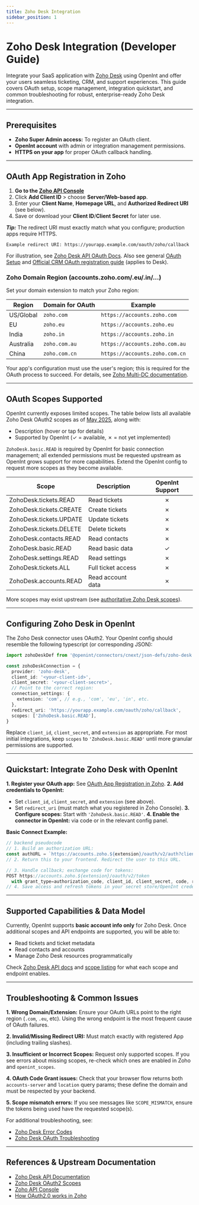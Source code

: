 ```yaml
---
title: Zoho Desk Integration
sidebar_position: 1
---
```


# Zoho Desk Integration (Developer Guide)

Integrate your SaaS application with [Zoho Desk](https://desk.zoho.com/DeskAPIDocument) using OpenInt and offer your users seamless ticketing, CRM, and support experiences. This guide covers OAuth setup, scope management, integration quickstart, and common troubleshooting for robust, enterprise-ready Zoho Desk integration.

---

## Prerequisites
- **Zoho Super Admin access:** To register an OAuth client.
- **OpenInt account** with admin or integration management permissions.
- **HTTPS on your app** for proper OAuth callback handling.

---

## OAuth App Registration in Zoho

1. **Go to the [Zoho API Console](https://api-console.zoho.com/)**
2. Click **Add Client ID** > choose **Server/Web-based app**.
3. Enter your **Client Name**, **Homepage URL**, and **Authorized Redirect URI** (see below).
4. Save or download your **Client ID**/**Client Secret** for later use.

**_Tip:_** The redirect URI must exactly match what you configure; production apps require HTTPS.

```plaintext
Example redirect URI: https://yourapp.example.com/oauth/zoho/callback
```

For illustration, see [Zoho Desk API OAuth Docs](https://desk.zoho.com/DeskAPIDocument#step1). Also see general [OAuth Setup](https://www.zoho.com/accounts/protocol/oauth-setup.html) and [Official CRM OAuth registration guide](https://www.zoho.com/crm/developer/docs/api/v2/register-client.html) (applies to Desk).

### Zoho Domain Region (accounts.zoho.com/.eu/.in/...)
Set your domain extension to match your Zoho region:

| Region | Domain for OAuth | Example |
|--------|------------------------------|---------|
| US/Global | `zoho.com`   | `https://accounts.zoho.com`   |
| EU      | `zoho.eu`    | `https://accounts.zoho.eu`    |
| India   | `zoho.in`    | `https://accounts.zoho.in`    |
| Australia | `zoho.com.au`| `https://accounts.zoho.com.au`|
| China   | `zoho.com.cn`| `https://accounts.zoho.com.cn`|

Your app's configuration must use the user's region; this is required for the OAuth process to succeed. For details, see [Zoho Multi-DC documentation](https://www.zoho.com/crm/developer/docs/api/v2/multi-dc.html).

---

## OAuth Scopes Supported

OpenInt currently exposes limited scopes. The table below lists all available Zoho Desk OAuth2 scopes as of [May 2025](https://desk.zoho.com/DeskAPIDocument#OAuthScopes), along with:
- Description (hover or tap for details)
- Supported by OpenInt (✓ = available, ✗ = not yet implemented)

`ZohoDesk.basic.READ` is required by OpenInt for basic connection management; all extended permissions must be requested upstream as OpenInt grows support for more capabilities. Extend the OpenInt config to request more scopes as they become available.

<!-- Table must use Mintlify [list-table](https://mintlify.com/docs/list-table.md) and [tooltips](https://mintlify.com/docs/components/tooltips.md) -->

| Scope | Description | OpenInt Support |
|-------|-------------|:---------------:|
| ZohoDesk.tickets.READ     | <Tooltip text="Grants read access to tickets and related data.">Read tickets</Tooltip> | ✗ |
| ZohoDesk.tickets.CREATE   | <Tooltip text="Grants access to create tickets.">Create tickets</Tooltip> | ✗ |
| ZohoDesk.tickets.UPDATE   | <Tooltip text="Grants update access to tickets and related data.">Update tickets</Tooltip> | ✗ |
| ZohoDesk.tickets.DELETE   | <Tooltip text="Grants access to delete tickets.">Delete tickets</Tooltip> | ✗ |
| ZohoDesk.contacts.READ    | <Tooltip text="Grants read access to contacts, accounts and related data.">Read contacts</Tooltip> | ✗ |
| ZohoDesk.basic.READ       | <Tooltip text="Grants read access to basic data (organizations, agents, departments).">Read basic data</Tooltip> | ✓ |
| ZohoDesk.settings.READ    | <Tooltip text="Grants read access to settings data.">Read settings</Tooltip> | ✗ |
| ZohoDesk.tickets.ALL      | <Tooltip text="Grants full (create, read, update, delete) access to tickets.">Full ticket access</Tooltip> | ✗ |
| ZohoDesk.accounts.READ    | <Tooltip text="Grants read access to account information.">Read account data</Tooltip> | ✗ |

More scopes may exist upstream (see [authoritative Zoho Desk scopes](https://desk.zoho.com/DeskAPIDocument#OAuthScopes)).

---

## Configuring Zoho Desk in OpenInt

The Zoho Desk connector uses OAuth2. Your OpenInt config should resemble the following typescript (or corresponding JSON):

```ts
import zohoDeskDef from '@openint/connectors/cnext/json-defs/zoho-desk'

const zohoDeskConnection = {
  provider: 'zoho-desk',
  client_id: '<your-client-id>',
  client_secret: '<your-client-secret>',
  // Point to the correct region:
  connection_settings: {
    extension: 'com', // e.g., 'com', 'eu', 'in', etc.
  },
  redirect_uri: 'https://yourapp.example.com/oauth/zoho/callback',
  scopes: ['ZohoDesk.basic.READ'],
}
```

Replace `client_id`, `client_secret`, and `extension` as appropriate. For most initial integrations, keep `scopes` to `'ZohoDesk.basic.READ'` until more granular permissions are supported.

---

## Quickstart: Integrate Zoho Desk with OpenInt

**1. Register your OAuth app:** See [OAuth App Registration in Zoho](#oauth-app-registration-in-zoho).
**2. Add credentials to OpenInt:**
   - Set `client_id`, `client_secret`, and `extension` (see above).
   - Set `redirect_uri` (must match what you registered in Zoho Console).
**3. Configure scopes:** Start with `'ZohoDesk.basic.READ'`.
**4. Enable the connector in OpenInt:** via code or in the relevant config panel.

**Basic Connect Example:**
```js
// backend pseudocode
// 1. Build an authorization URL:
const authURL = `https://accounts.zoho.${extension}/oauth/v2/auth?client_id=${client_id}&response_type=code&redirect_uri=${redirect_uri}&scope=ZohoDesk.basic.READ&state=...`
// 2. Return this to your frontend. Redirect the user to this URL.

// 3. Handle callback; exchange code for tokens:
POST https://accounts.zoho.${extension}/oauth/v2/token
  with grant_type=authorization_code, client_id, client_secret, code, redirect_uri
// 4. Save access and refresh tokens in your secret store/OpenInt credential backend.
```

---

## Supported Capabilities & Data Model

Currently, OpenInt supports **basic account info only** for Zoho Desk. Once additional scopes and API endpoints are supported, you will be able to:
- Read tickets and ticket metadata
- Read contacts and accounts
- Manage Zoho Desk resources programmatically

Check [Zoho Desk API docs](https://desk.zoho.com/DeskAPIDocument) and [scope listing](https://desk.zoho.com/DeskAPIDocument#OAuthScopes) for what each scope and endpoint enables.

---

## Troubleshooting & Common Issues

**1. Wrong Domain/Extension:** Ensure your OAuth URLs point to the right region (`.com`, `.eu`, etc). Using the wrong endpoint is the most frequent cause of OAuth failures.

**2. Invalid/Missing Redirect URI:** Must match exactly with registered App (including trailing slashes).

**3. Insufficient or Incorrect Scopes:** Request only supported scopes. If you see errors about missing scopes, re-check which ones are enabled in Zoho and `openint_scopes`.

**4. OAuth Code Grant issues:** Check that your browser flow returns both `accounts-server` and `location` query params; these define the domain and must be respected by your backend.

**5. Scope mismatch errors:** If you see messages like `SCOPE_MISMATCH`, ensure the tokens being used have the requested scope(s).

For additional troubleshooting, see:
 - [Zoho Desk Error Codes](https://desk.zoho.com/DeskAPIDocument#error)
 - [Zoho Desk OAuth Troubleshooting](https://www.zoho.com/accounts/protocol/oauth-setup.html)

---

## References & Upstream Documentation
- [Zoho Desk API Documentation](https://desk.zoho.com/DeskAPIDocument)
- [Zoho Desk OAuth2 Scopes](https://desk.zoho.com/DeskAPIDocument#OAuthScopes)
- [Zoho API Console](https://api-console.zoho.com/)
- [How OAuth2.0 works in Zoho](https://desk.zoho.com/DeskAPIDocument#how)
